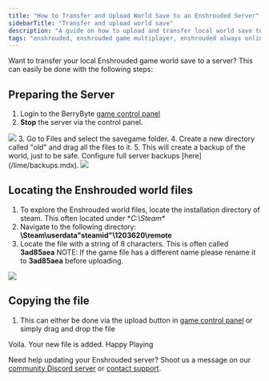 ---
title: "How to Transfer and Upload World Save to an Enshrouded Server"
sidebarTitle: "Transfer and upload world save"
description: "A guide on how to upload and transfer local world save to an Enshrouded server."
tags: "enshrouded, enshrouded game multiplayer, enshrouded always online, enshrouded community server"
---

Want to transfer your local Enshrouded game world save to a server? This can easily be done with the following steps: 

## Preparing the Server
1. Login to the BerryByte [game control panel](https://game.berrybyte.net)
2. **Stop** the server via the control panel. 
<Frame>
  <img src="/images/control-panel.png" />
</Frame>
3. Go to Files and select the savegame folder. 
4. Create a new directory called "old" and drag all the files to it. 
5. This will create a backup of the world, just to be safe. Configure full server backups [here](/lime/backups.mdx). 
<Frame>
  <img src="/images/backup-enshrouded.png" />
</Frame>

## Locating the Enshrouded world files
1. To explore the Enshrouded world files, locate the installation directory of steam. This often located under **C:\Steam\**
2. Navigate to the following directory: **\Steam\userdata\"steamid"\1203620\remote**
3. Locate the file with a string of 8 characters. This is often called **3ad85aea**
NOTE: If the game file has a different name please rename it to **3ad85aea** before uploading. 
<Frame>
  <img src="/images/savedfile-location.png" />
</Frame>

## Copying the file
1. This can either be done via the upload button in [game control panel](https://game.berrybyte.net) or simply drag and drop the file

Voila. Your new file is added. Happy Playing


Need help updating your Enshrouded server? Shoot us a message on our
[community Discord server](https://berrybyte.net/discord) or [contact support](https://berrybyte.net/support).
